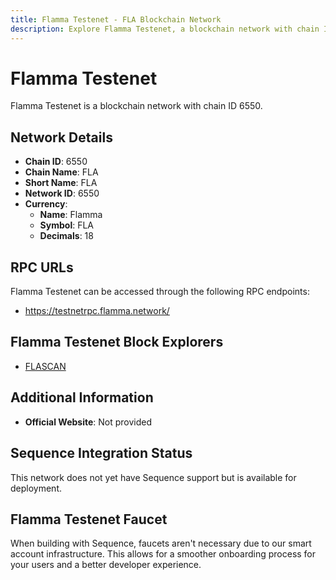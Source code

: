 ```yaml
--- 
title: Flamma Testenet - FLA Blockchain Network
description: Explore Flamma Testenet, a blockchain network with chain ID 6550. Learn about its native currency, Flamma, and how to interact with the network.
---
```


# Flamma Testenet

Flamma Testenet is a blockchain network with chain ID 6550.

## Network Details

- **Chain ID**: 6550
- **Chain Name**: FLA
- **Short Name**: FLA
- **Network ID**: 6550
- **Currency**: 
  - **Name**: Flamma
  - **Symbol**: FLA
  - **Decimals**: 18

## RPC URLs

Flamma Testenet can be accessed through the following RPC endpoints:

- https://testnetrpc.flamma.network/

## Flamma Testenet Block Explorers

- [FLASCAN](https://testnet.flascan.net/)

## Additional Information

- **Official Website**: Not provided

## Sequence Integration Status

This network does not yet have Sequence support but is available for deployment.

## Flamma Testenet Faucet

When building with Sequence, faucets aren't necessary due to our smart account infrastructure. This allows for a smoother onboarding process for your users and a better developer experience.
